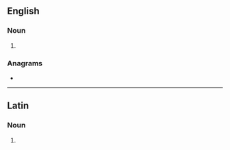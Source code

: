 ==English==

===Noun===
{{head|en|noun form}}

# {{plural of|en|saeculum|nocat=1}}

===Anagrams===
* {{anagrams|en|a=aacelsu|Alcaeus}}

----

==Latin==

===Noun===
{{la-noun-form|saecula}} {{g|n}}

# {{inflection of|la|saeculum||nom//acc//voc|p}}